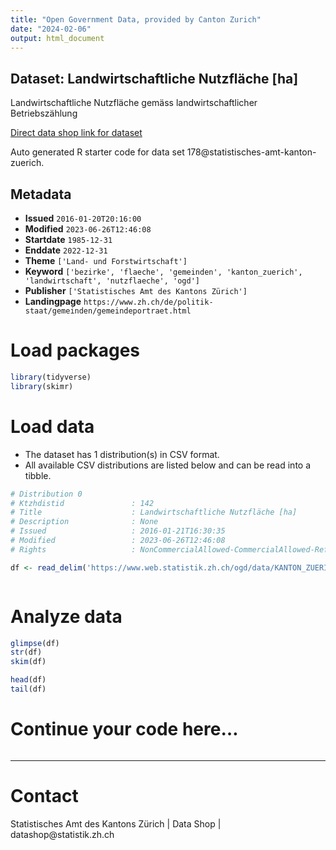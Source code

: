 ```yaml
---
title: "Open Government Data, provided by Canton Zurich"
date: "2024-02-06"
output: html_document
---
```


## Dataset: Landwirtschaftliche Nutzfläche [ha]

Landwirtschaftliche Nutzfläche gemäss landwirtschaftlicher Betriebszählung

[Direct data shop link for dataset](https://www.zh.ch/de/politik-staat/statistik-daten/datenkatalog.html#/datasets/178@statistisches-amt-kanton-zuerich)

Auto generated R starter code for data set 178@statistisches-amt-kanton-zuerich.

## Metadata

- **Issued** `2016-01-20T20:16:00`
- **Modified** `2023-06-26T12:46:08`
- **Startdate** `1985-12-31`
- **Enddate** `2022-12-31`
- **Theme** `['Land- und Forstwirtschaft']`
- **Keyword** `['bezirke', 'flaeche', 'gemeinden', 'kanton_zuerich', 'landwirtschaft', 'nutzflaeche', 'ogd']`
- **Publisher** `['Statistisches Amt des Kantons Zürich']`
- **Landingpage** `https://www.zh.ch/de/politik-staat/gemeinden/gemeindeportraet.html`


# Load packages

```r

library(tidyverse)
library(skimr)

```

# Load data

-   The dataset has 1 distribution(s) in CSV format.
-   All available CSV distributions are listed below and can be read into a tibble.

```r

# Distribution 0
# Ktzhdistid               : 142
# Title                    : Landwirtschaftliche Nutzfläche [ha]
# Description              : None
# Issued                   : 2016-01-21T16:30:35
# Modified                 : 2023-06-26T12:46:08
# Rights                   : NonCommercialAllowed-CommercialAllowed-ReferenceRequired

df <- read_delim('https://www.web.statistik.zh.ch/ogd/data/KANTON_ZUERICH_267.csv')



```

# Analyze data

```r

glimpse(df)
str(df)
skim(df)

head(df)
tail(df)

```

# Continue your code here...

```r

```

------------------------------------------------------------------------

# Contact

Statistisches Amt des Kantons Zürich | Data Shop | datashop@statistik.zh.ch
